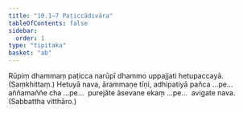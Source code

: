 ```yaml
---
title: "10.1–7 Paṭiccādivāra"
tableOfContents: false
sidebar:
  order: 1
type: "tipitaka"
basket: "ab"
---
```



<DynamicBreadcrumb />

<Division number="13">

<Paragraph number="41">
Rūpiṃ dhammaṃ paṭicca narūpī dhammo uppajjati hetupaccayā. (Saṃkhittaṃ.)
</Paragraph>

<Paragraph number="42">
Hetuyā nava, ārammaṇe tīṇi, adhipatiyā pañca …pe…  aññamaññe cha …pe…  purejāte āsevane ekaṃ …pe…  avigate nava. (Sabbattha vitthāro.)
</Paragraph>
</Division>